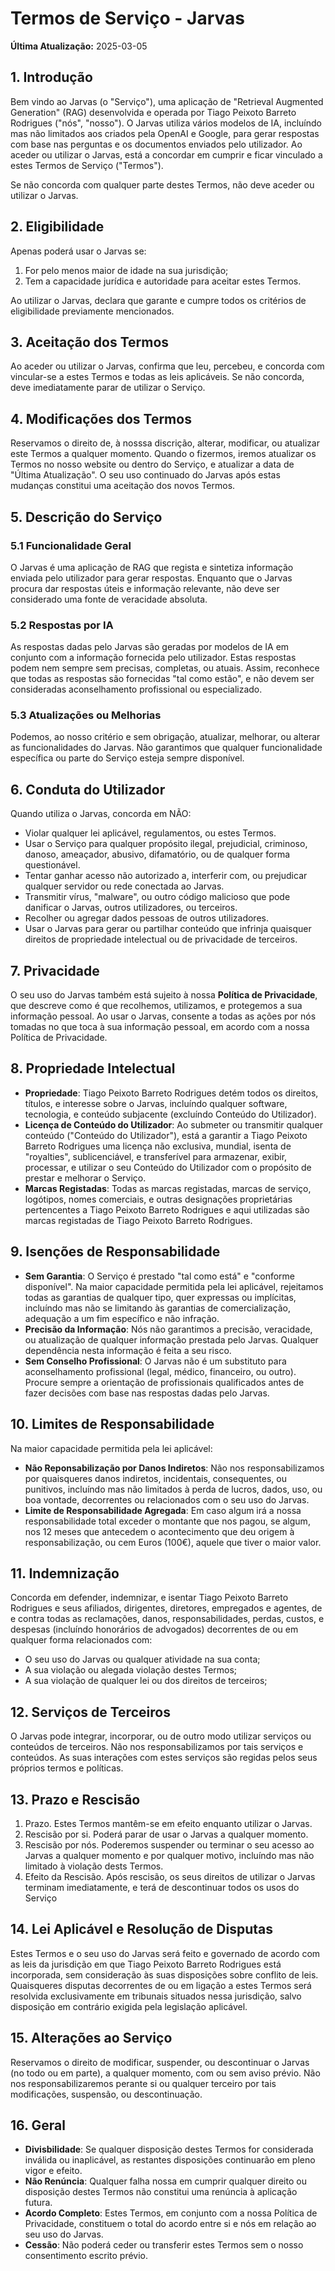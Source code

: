 # Termos de Serviço - Jarvas

**Última Atualização:** 2025-03-05

## 1. Introdução

Bem vindo ao Jarvas (o "Serviço"), uma aplicação de "Retrieval Augmented Generation" (RAG) desenvolvida e operada por Tiago Peixoto Barreto Rodrigues ("nós", "nosso"). O Jarvas utiliza vários modelos de IA, incluíndo mas não limitados aos criados pela OpenAI e Google, para gerar respostas com base nas perguntas e os documentos enviados pelo utilizador. Ao aceder ou utilizar o Jarvas, está a concordar em cumprir e ficar vinculado a estes Termos de Serviço ("Termos"). 

Se não concorda com qualquer parte destes Termos, não deve aceder ou utilizar o Jarvas.

## 2. Eligibilidade

Apenas poderá usar o Jarvas se:

1. For pelo menos maior de idade na sua jurisdição;   
2. Tem a capacidade jurídica e autoridade para aceitar estes Termos.

Ao utilizar o Jarvas, declara que garante e cumpre todos os critérios de eligibilidade previamente mencionados.

## 3. Aceitação dos Termos

Ao aceder ou utilizar o Jarvas, confirma que leu, percebeu, e concorda com vincular-se a estes Termos e todas as leis aplicáveis. Se não concorda, deve imediatamente parar de utilizar o Serviço.


## 4. Modificações dos Termos

Reservamos o direito de, à nosssa discrição, alterar, modificar, ou atualizar este Termos a qualquer momento. Quando o fizermos, iremos atualizar os Termos no nosso website ou dentro do Serviço, e atualizar a data de "Última Atualização". O seu uso continuado do Jarvas após estas mudanças constitui uma aceitação dos novos Termos.

## 5. Descrição do Serviço

### 5.1 Funcionalidade Geral

O Jarvas é uma aplicação de RAG que regista e sintetiza informação enviada pelo utilizador para gerar respostas. Enquanto que o Jarvas procura dar respostas úteis e informação relevante, não deve ser considerado uma fonte de veracidade absoluta.

### 5.2 Respostas por IA

As respostas dadas pelo Jarvas são geradas por modelos de IA em conjunto com a informação fornecida pelo utilizador. Estas respostas podem nem sempre sem precisas, completas, ou atuais. Assim, reconhece que todas as respostas são fornecidas "tal como estão", e não devem ser consideradas aconselhamento profissional ou especializado.

### 5.3 Atualizações ou Melhorias

Podemos, ao nosso critério e sem obrigação, atualizar, melhorar, ou alterar as funcionalidades do Jarvas. Não garantimos que qualquer funcionalidade específica ou parte do Serviço esteja sempre disponível.

## 6. Conduta do Utilizador

Quando utiliza o Jarvas, concorda em NÃO:

- Violar qualquer lei aplicável, regulamentos, ou estes Termos.
- Usar o Serviço para qualquer propósito ilegal, prejudicial, criminoso, danoso, ameaçador, abusivo, difamatório, ou de qualquer forma questionável.
- Tentar ganhar acesso não autorizado a, interferir com, ou prejudicar qualquer servidor ou rede conectada ao Jarvas.
- Transmitir vírus, "malware", ou outro código malicioso que pode danificar o Jarvas, outros utilizadores, ou terceiros.
- Recolher ou agregar dados pessoas de outros utilizadores.
- Usar o Jarvas para gerar ou partilhar conteúdo que infrinja quaisquer direitos de propriedade intelectual ou de privacidade de terceiros.

## 7. Privacidade

O seu uso do Jarvas também está sujeito à nossa **Política de Privacidade**, que descreve como é que recolhemos, utilizamos, e protegemos a sua informação pessoal. Ao usar o Jarvas, consente a todas as ações por nós tomadas no que toca à sua informação pessoal, em acordo com a nossa Política de Privacidade.

## 8. Propriedade Intelectual

- **Propriedade**: Tiago Peixoto Barreto Rodrigues detém todos os direitos, títulos, e interesse sobre o Jarvas, incluíndo qualquer software, tecnologia, e conteúdo subjacente (excluíndo Conteúdo do Utilizador).
- **Licença de Conteúdo do Utilizador**: Ao submeter ou transmitir qualquer conteúdo ("Conteúdo do Utilizador"), está a garantir a Tiago Peixoto Barreto Rodrigues uma licença não exclusiva, mundial, isenta de "royalties", sublicenciável, e transferível para armazenar, exibir, processar, e utilizar o seu Conteúdo do Utilizador com o propósito de prestar e melhorar o Serviço.
- **Marcas Registadas**: Todas as marcas registadas, marcas de serviço, logótipos, nomes comerciais, e outras designações proprietárias pertencentes a Tiago Peixoto Barreto Rodrigues e aqui utilizadas são marcas registadas de Tiago Peixoto Barreto Rodrigues.

## 9. Isenções de Responsabilidade

- **Sem Garantia**: O Serviço é prestado "tal como está" e "conforme disponível". Na maior capacidade permitida pela lei aplicável, rejeitamos todas as garantias de qualquer tipo, quer expressas ou implícitas, incluíndo mas não se limitando às garantias de comercialização, adequação a um fim específico e não infração.
- **Precisão da Informação**: Nós não garantimos a precisão, veracidade, ou atualização de qualquer informação prestada pelo Jarvas. Qualquer dependência nesta informação é feita a seu risco.
- **Sem Conselho Profissional**: O Jarvas não é um substituto para aconselhamento profissional (legal, médico, financeiro, ou outro). Procure sempre a orientação de profissionais qualificados antes de fazer decisões com base nas respostas dadas pelo Jarvas.

## 10. Limites de Responsabilidade

Na maior capacidade permitida pela lei aplicável:

- **Não Reponsabilização por Danos Indiretos**: Não nos responsabilizamos por quaisqueres danos indiretos, incidentais, consequentes, ou punitivos, incluíndo mas não limitados à perda de lucros, dados, uso, ou boa vontade, decorrentes ou relacionados com o seu uso do Jarvas.
- **Limite de Responsabilidade Agregada**: Em caso algum irá a nossa responsabilidade total exceder o montante que nos pagou, se algum, nos 12 meses que antecedem o acontecimento que deu origem à responsabilização, ou cem Euros (100€), aquele que tiver o maior valor.

## 11. Indemnização

Concorda em defender, indemnizar, e isentar Tiago Peixoto Barreto Rodrigues e seus afiliados, dirigentes, diretores, empregados e agentes, de e contra todas as reclamações, danos, responsabilidades, perdas, custos, e despesas (incluíndo honorários de advogados) decorrentes de ou em qualquer forma relacionados com:
- O seu uso do Jarvas ou qualquer atividade na sua conta;
- A sua violação ou alegada violação destes Termos;
- A sua violação de qualquer lei ou dos direitos de terceiros;

## 12. Serviços de Terceiros

O Jarvas pode integrar, incorporar, ou de outro modo utilizar serviços ou conteúdos de terceiros. Não nos responsabilizamos por tais serviços e conteúdos. As suas interações com estes serviços são regidas pelos seus próprios termos e políticas.

## 13. Prazo e Rescisão

1. Prazo. Estes Termos mantêm-se em efeito enquanto utilizar o Jarvas.
2. Rescisão por si. Poderá parar de usar o Jarvas a qualquer momento.
3. Rescisão por nós. Poderemos suspender ou terminar o seu acesso ao Jarvas a qualquer momento e por qualquer motivo, incluíndo mas não limitado à violação dests Termos.
4. Efeito da Rescisão. Após rescisão, os seus direitos de utilizar o Jarvas terminam imediatamente, e terá de descontinuar todos os usos do Serviço

## 14. Lei Aplicável e Resolução de Disputas

Estes Termos e o seu uso do Jarvas será feito e governado de acordo com as leis da jurisdição em que Tiago Peixoto Barreto Rodrigues está incorporada, sem consideração às suas disposições sobre conflito de leis. Quaisqueres disputas decorrentes de ou em ligação a estes Termos será resolvida exclusivamente em tribunais situados nessa jurisdição, salvo disposição em contrário exigida pela legislação aplicável.

## 15. Alterações ao Serviço

Reservamos o direito de modificar, suspender, ou descontinuar o Jarvas (no todo ou em parte), a qualquer momento, com ou sem aviso prévio. Não nos responsabilizaremos perante si ou qualquer terceiro por tais modificações, suspensão, ou descontinuação.

## 16. Geral

- **Divisbilidade**: Se qualquer disposição destes Termos for considerada inválida ou inaplicável, as restantes disposições continuarão em pleno vigor e efeito.
- **Não Renúncia**: Qualquer falha nossa em cumprir qualquer direito ou disposição destes Termos não constitui uma renúncia à aplicação futura.
- **Acordo Completo**: Estes Termos, em conjunto com a nossa Política de Privacidade, constituem o total do acordo entre si e nós em relação ao seu uso do Jarvas.
- **Cessão**: Não poderá ceder ou transferir estes Termos sem o nosso consentimento escrito prévio.
